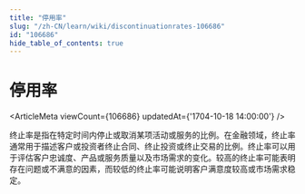 ```yaml
---
title: "停用率"
slug: "/zh-CN/learn/wiki/discontinuationrates-106686"
id: "106686"
hide_table_of_contents: true
---
```



# 停用率

<ArticleMeta viewCount={106686} updatedAt={'1704-10-18 14:00:00'} />

终止率是指在特定时间内停止或取消某项活动或服务的比例。在金融领域，终止率通常用于描述客户或投资者终止合同、终止投资或终止交易的比例。终止率可以用于评估客户忠诚度、产品或服务质量以及市场需求的变化。较高的终止率可能表明存在问题或不满意的因素，而较低的终止率可能说明客户满意度较高或市场需求稳定。
